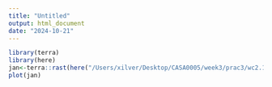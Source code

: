 ```yaml
---
title: "Untitled"
output: html_document
date: "2024-10-21"
---
```

```r
library(terra)
library(here)
jan<-terra::rast(here("/Users/xilver/Desktop/CASA0005/week3/prac3/wc2.1_5m_wind_01.tif"))
plot(jan)
```
```r

```

